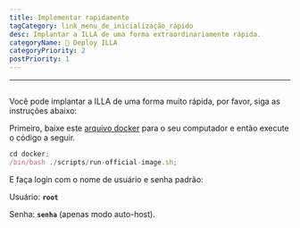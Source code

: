 ```yaml
---
title: Implementar rapidamente
tagCategory: link_menu_de_inicialização_rápido
desc: Implantar a ILLA de uma forma extraordinariamente rápida.
categoryName: 👷 Deploy ILLA
categoryPriority: 2
postPriority: 1
---
```


* * *

## <h2 hidden>Quickly Deploy</h2>

Você pode implantar a ILLA de uma forma muito rápida, por favor, siga as instruções abaixo:

Primeiro, baixe este [arquivo docker](https://github.com/illacloud/deploy-illa-manually/tree/main/docker) para o seu computador e então execute o código a seguir.

```jsx
cd docker;
/bin/bash ./scripts/run-official-image.sh;
```

E faça login com o nome de usuário e senha padrão:

Usuário: **`root`**

Senha: **`senha`** (apenas modo auto-host).
